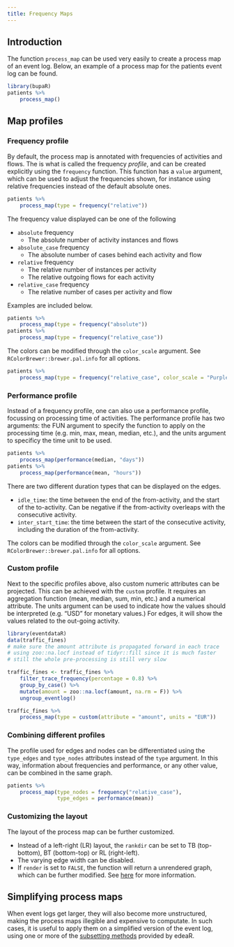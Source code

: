 ```yaml
---
title: Frequency Maps
---
```

## Introduction


The function `process_map` can be used very easily to create a process map of an event log. Below, an example of a process map for the patients event log can be found.


```r
library(bupaR)
patients %>%
	process_map()
```

## Map profiles

### Frequency profile

By default, the process map is annotated with frequencies of activities and flows. The is what is called the frequency _profile_, and can be created explicitly using the  `frequency` function. This function has a `value` argument, which can be used to adjust the frequencies shown, for instance using relative frequencies instead of the default absolute ones.


```r
patients %>%
	process_map(type = frequency("relative"))
```

The frequency value displayed can be one of the following

*	`absolute` frequency
	*	The absolute number of activity instances and flows
*	`absolute_case` frequency
	*	The absolute number of cases behind each activity and flow
*	`relative` frequency
	* 	The relative number of instances per activity
	*	The relative outgoing flows for each activity
*	`relative_case` frequency
	*	The relative number of cases per activity and flow
	
Examples are included below.

```r
patients %>%
	process_map(type = frequency("absolute"))
patients %>%
	process_map(type = frequency("relative_case"))
```

The colors can be modified through the `color_scale` argument. See `RColorBrewer::brewer.pal.info` for all options. 

```r
patients %>%
	process_map(type = frequency("relative_case", color_scale = "Purples"))
```



### Performance profile

Instead of a frequency profile, one can also use a performance profile, focussing on processing time of activities. The performance profile has two arguments: the FUN argument to specify the function to apply on the processing time (e.g. min, max, mean, median, etc.), and the units argument to specificy the time unit to be used.

```r
patients %>%
	process_map(performance(median, "days"))
patients %>%
	process_map(performance(mean, "hours"))
```

There are two different duration types that can be displayed on the edges.

*	`idle_time`: the time between the end of the from-activity, and the start of the to-activity. Can be negative if the from-activity overleaps with the consecutive activity.
*	`inter_start_time`: the time between the start of the consecutive activity, including the duration of the from-activity. 

The colors can be modified through the `color_scale` argument. See `RColorBrewer::brewer.pal.info` for all options. 

### Custom profile

Next to the specific profiles above, also custom numeric attributes can be projected. This can be achieved with the `custom` profile. It requires an aggregation function (mean, median, sum, min, etc.) and a numerical attribute. The units argument can be used to indicate how the values should be interpreted (e.g. "USD" for monetary values.) For edges, it will show the values related to the out-going activity. 

```r
library(eventdataR)
data(traffic_fines)
# make sure the amount attribute is propagated forward in each trace
# using zoo::na.locf instead of tidyr::fill since it is much faster
# still the whole pre-processing is still very slow

traffic_fines <- traffic_fines %>%
	filter_trace_frequency(percentage = 0.8) %>%
	group_by_case() %>%
	mutate(amount = zoo::na.locf(amount, na.rm = F)) %>%
	ungroup_eventlog()
```

```r
traffic_fines %>% 
	process_map(type = custom(attribute = "amount", units = "EUR"))

```


### Combining different profiles

The profile used for edges and nodes can be differentiated using the `type_edges` and `type_nodes` attributes instead of the `type` argument. In this way, information about frequencies and performance, or any other value, can be combined in the same graph.

```r
patients %>%
	process_map(type_nodes = frequency("relative_case"),
				type_edges = performance(mean))
```

### Customizing the layout

The layout of the process map can be further customized.

*	Instead of a left-right (LR) layout, the `rankdir` can be set to TB (top-bottom), BT (bottom-top) or RL (right-left).
*	The varying edge width can be disabled.
*	If `render` is set to `FALSE`, the function will return a unrendered graph, which can be further modified. See [here](http://rich-iannone.github.io/DiagrammeR/) for more information.



## Simplifying process maps

When event logs get larger, they will also become more unstructured, making the process maps illegible and expensive to computate. In such cases, it is useful to apply them on a simplified version of the event log, using one or more of the [subsetting methods](http://www.bupar.net/subsetting.html) provided by edeaR. 

